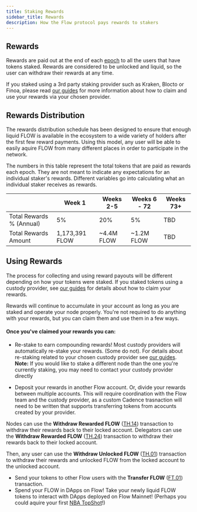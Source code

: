 ```yaml
---
title: Staking Rewards
sidebar_title: Rewards
description: How the Flow protocol pays rewards to stakers
---
```


## Rewards

Rewards are paid out at the end of each [epoch](/staking/#epochs) to all the users that have tokens staked.
Rewards are considered to be unlocked and liquid, so the user can withdraw their rewards
at any time.

If you staked using a 3rd party staking provider such as Kraken, Blocto or Finoa, please read [our guides](/staking/custody-providers/) for more information about how
to claim and use your rewards via your chosen provider.

## Rewards Distribution

The rewards distribution schedule has been designed to ensure that enough liquid FLOW
is available in the ecosystem to a wide variety of holders after the first few reward payments.
Using this model, any user will be able to easily aquire FLOW from many different places
in order to participate in the network.

The numbers in this table represent the total tokens that are paid as rewards each epoch.
They are not meant to indicate any expectations for an individual staker's rewards.
Different variables go into calculating what an individual staker receives as rewards.

|                          | Week 1         | Weeks 2-5  | Weeks 6 - 72 | Weeks 73+ |
| ------------------------ | -------------- | ---------- | ------------ | --------- |
| Total Rewards % (Annual) | 5%             | 20%        | 5%           | TBD       |
| Total Rewards Amount     | 1,173,391 FLOW | ~4.4M FLOW | ~1.2M FLOW   | TBD       |

## Using Rewards

The process for collecting and using reward payouts will be different depending on how your tokens were staked.
If you staked tokens using a custody provider, see [our guides](/staking/custody-providers/) for
details about how to claim your rewards.

Rewards will continue to accumulate in your account as long as you are staked and operate your node properly.
You're not required to do anything with your rewards, but you can claim them and use them in a few ways.

#### Once you've claimed your rewards you can:

- Re-stake to earn compounding rewards! Most custody providers will automatically re-stake your rewards. (Some do not).
  For details about re-staking related to your chosen custody provider see [our guides](/staking/custody-providers/).
  **Note:** If you would like to stake a different node than the one you're currently staking, you may need to contact your custody provider directly

- Deposit your rewards in another Flow account. Or, divide your rewards between multiple accounts. This will
  require coordination with the Flow team and the custody provider, as a custom Cadence trasnaction will need to be written that supports
  transferring tokens from acocunts created by your provider.

Nodes can use the **Withdraw Rewarded FLOW** ([TH.14](/protocol/core-contracts/locked-tokens/#token-holder)) transaction to withdraw their rewards back to their locked account.
Delegators can use the **Withdraw Rewarded FLOW** ([TH.24](/protocol/core-contracts/locked-tokens/#token-holder)) transaction to withdraw their rewards back to their locked account.

Then, any user can use the **Withdraw Unlocked FLOW** ([TH.01](/protocol/core-contracts/locked-tokens/#token-holder)) transaction to withdraw their rewards and unlocked FLOW from the locked account to the unlocked account.

- Send your tokens to other Flow users with the **Transfer FLOW** ([FT.01](/protocol/core-contracts/flow-token/#transactions)) transaction.
- Spend your FLOW in DApps on Flow! Take your newly liquid FLOW tokens to interact with DApps deployed on Flow Mainnet!
  (Perhaps you could aquire your first [NBA TopShot](https://www.nbatopshot.com)!)
